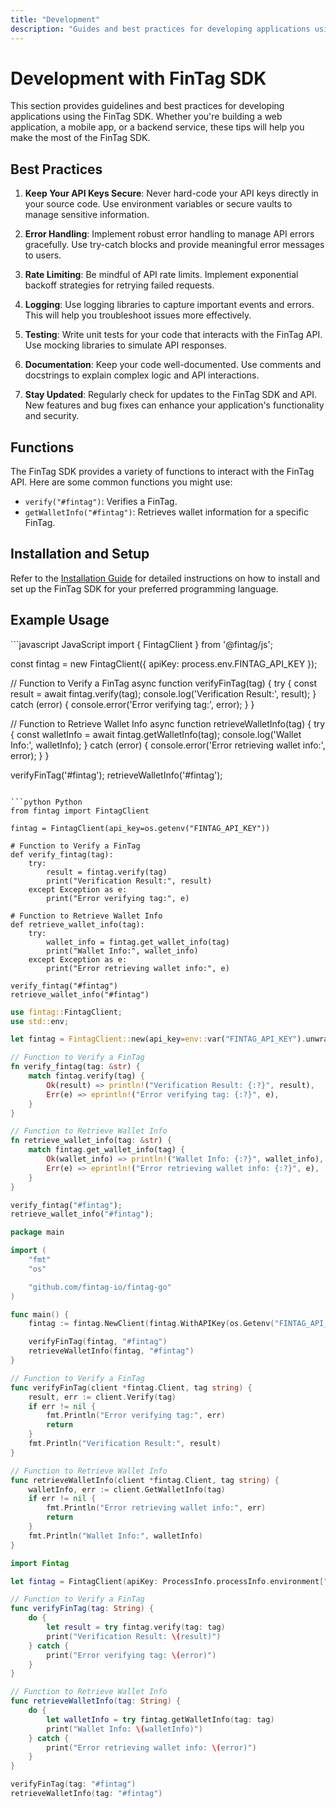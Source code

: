 ```yaml
---
title: "Development"
description: "Guides and best practices for developing applications using the FinTag SDK."
---
```


# Development with FinTag SDK
This section provides guidelines and best practices for developing applications using the FinTag SDK. Whether you're building a web application, a mobile app, or a backend service, these tips will help you make the most of the FinTag SDK.

## Best Practices

1. **Keep Your API Keys Secure**: Never hard-code your API keys directly in your source code. Use environment variables or secure vaults to manage sensitive information.

2. **Error Handling**: Implement robust error handling to manage API errors gracefully. Use try-catch blocks and provide meaningful error messages to users.

3. **Rate Limiting**: Be mindful of API rate limits. Implement exponential backoff strategies for retrying failed requests.

4. **Logging**: Use logging libraries to capture important events and errors. This will help you troubleshoot issues more effectively.

5. **Testing**: Write unit tests for your code that interacts with the FinTag API. Use mocking libraries to simulate API responses.

6. **Documentation**: Keep your code well-documented. Use comments and docstrings to explain complex logic and API interactions.

7. **Stay Updated**: Regularly check for updates to the FinTag SDK and API. New features and bug fixes can enhance your application's functionality and security.


## Functions
The FinTag SDK provides a variety of functions to interact with the FinTag API. Here are some common functions you might use:
- `verify("#fintag")`: Verifies a FinTag.
- `getWalletInfo("#fintag")`: Retrieves wallet information for a specific FinTag.

## Installation and Setup
Refer to the [Installation Guide](./installation) for detailed instructions on how to install and set up the FinTag SDK for your preferred programming language.

## Example Usage

<CodeGroup>
```javascript JavaScript
import { FintagClient } from '@fintag/js';

const fintag = new FintagClient({
    apiKey: process.env.FINTAG_API_KEY
});

// Function to Verify a FinTag
async function verifyFinTag(tag) {
    try {
        const result = await fintag.verify(tag);
        console.log('Verification Result:', result);
    } catch (error) {
        console.error('Error verifying tag:', error);
    }
}

// Function to Retrieve Wallet Info
async function retrieveWalletInfo(tag) {
    try {
        const walletInfo = await fintag.getWalletInfo(tag);
        console.log('Wallet Info:', walletInfo);
    } catch (error) {
        console.error('Error retrieving wallet info:', error);
    }
}


verifyFinTag('#fintag');
retrieveWalletInfo('#fintag');
```

```python Python
from fintag import FintagClient

fintag = FintagClient(api_key=os.getenv("FINTAG_API_KEY"))

# Function to Verify a FinTag
def verify_fintag(tag):
    try:
        result = fintag.verify(tag)
        print("Verification Result:", result)
    except Exception as e:
        print("Error verifying tag:", e)

# Function to Retrieve Wallet Info
def retrieve_wallet_info(tag):
    try:
        wallet_info = fintag.get_wallet_info(tag)
        print("Wallet Info:", wallet_info)
    except Exception as e:
        print("Error retrieving wallet info:", e)

verify_fintag("#fintag")
retrieve_wallet_info("#fintag")
```

```rust Rust
use fintag::FintagClient;
use std::env;

let fintag = FintagClient::new(api_key=env::var("FINTAG_API_KEY").unwrap());

// Function to Verify a FinTag
fn verify_fintag(tag: &str) {
    match fintag.verify(tag) {
        Ok(result) => println!("Verification Result: {:?}", result),
        Err(e) => eprintln!("Error verifying tag: {:?}", e),
    }
}

// Function to Retrieve Wallet Info
fn retrieve_wallet_info(tag: &str) {
    match fintag.get_wallet_info(tag) {
        Ok(wallet_info) => println!("Wallet Info: {:?}", wallet_info),
        Err(e) => eprintln!("Error retrieving wallet info: {:?}", e),
    }
}

verify_fintag("#fintag");
retrieve_wallet_info("#fintag");
```

```go Go
package main

import (
    "fmt"
    "os"

    "github.com/fintag-io/fintag-go"
)

func main() {
    fintag := fintag.NewClient(fintag.WithAPIKey(os.Getenv("FINTAG_API_KEY")))

    verifyFinTag(fintag, "#fintag")
    retrieveWalletInfo(fintag, "#fintag")
}

// Function to Verify a FinTag
func verifyFinTag(client *fintag.Client, tag string) {
    result, err := client.Verify(tag)
    if err != nil {
        fmt.Println("Error verifying tag:", err)
        return
    }
    fmt.Println("Verification Result:", result)
}

// Function to Retrieve Wallet Info
func retrieveWalletInfo(client *fintag.Client, tag string) {
    walletInfo, err := client.GetWalletInfo(tag)
    if err != nil {
        fmt.Println("Error retrieving wallet info:", err)
        return
    }
    fmt.Println("Wallet Info:", walletInfo)
}

```

```swift Swift
import Fintag

let fintag = FintagClient(apiKey: ProcessInfo.processInfo.environment["FINTAG_API_KEY"]!)

// Function to Verify a FinTag
func verifyFinTag(tag: String) {
    do {
        let result = try fintag.verify(tag: tag)
        print("Verification Result: \(result)")
    } catch {
        print("Error verifying tag: \(error)")
    }
}

// Function to Retrieve Wallet Info
func retrieveWalletInfo(tag: String) {
    do {
        let walletInfo = try fintag.getWalletInfo(tag: tag)
        print("Wallet Info: \(walletInfo)")
    } catch {
        print("Error retrieving wallet info: \(error)")
    }
}

verifyFinTag(tag: "#fintag")
retrieveWalletInfo(tag: "#fintag")
```

</CodeGroup>